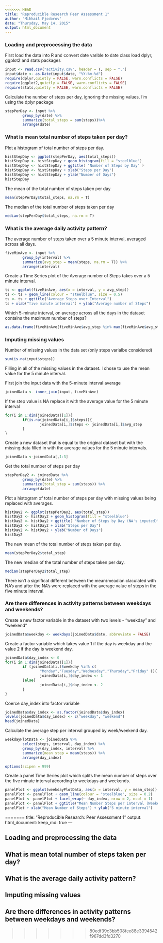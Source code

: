 ```yaml
---
<<<<<<< HEAD
title: "Reproducible Research Peer Assessment 1"
author: "Mihhail Fjodorov"
date: "Thursday, May 14, 2015"
output: html_document
---
```


### Loading and preprocessing the data

First load the data into R and convert date varible to date class
load dplyr, ggplot2 and stats packages
```r
input <- read.csv("activity.csv", header = T, sep = ",")
input$date <- as.Date(input$date, "%Y-%m-%d")
require(dplyr,quietly = FALSE, warn.conflicts = FALSE)
require(ggplot2,quietly = FALSE, warn.conflicts = FALSE)
require(stats,quietly = FALSE, warn.conflicts = FALSE)
```

Calculate the number of steps per day, ignoring the missing values.
I'm using the dplyr package

```r
stepPerDay <- input %>%
        group_by(date) %>%
        summarize(total_steps = sum(steps))%>%
        arrange(date)
```

### What is mean total number of steps taken per day?

Plot a histogram of total number of steps per day.

```r
histStepDay <- ggplot(stepPerDay, aes(total_steps))
histStepDay <- histStepDay + geom_histogram(fill = "steelblue")
histStepDay <- histStepDay + ggtitle( "Number of Steps by Day" )
histStepDay <- histStepDay + xlab("Steps per Day")
histStepDay <- histStepDay + ylab("Number of Days")
histStepDay
```

The mean of the total number of steps taken per day
```r
mean(stepPerDay$total_steps, na.rm = T)
```
The median of the total number of steps taken per day
```r
median(stepPerDay$total_steps, na.rm = T)
```

### What is the average daily activity pattern?

The average number of steps taken over a 5 minute interval, averaged across all days.
```r
fiveMinAve <- input %>%
        group_by(interval) %>%
        summarize(avg_step = mean(steps, na.rm = T)) %>%
        arrange(interval)
```

Create a Time Series plot of the Average number of Steps takes over a 5 minute interval.
```r
ts <- ggplot(fiveMinAve, aes(x = interval, y = avg_step))
ts <- ts + geom_line(colour = "steelblue", size = 0.5)
ts <- ts + ggtitle("Average Steps over Interval")
ts + xlab("five minute interval") + ylab("Average number of Steps")
```

Which 5-minute interval, on average across all the days in the dataset contains the maximum number of steps?
```r
as.data.frame(fiveMinAve[fiveMinAve$avg_step %in% max(fiveMinAve$avg_step),])
```

### Imputing missing values

Number of missing values in the data set (only steps varialbe considered)
```r
sum(is.na(input$steps))
```
Filling in all of the missing values in the dataset. I chose to use the mean value for the
5 minute interval.


First join the input data with the 5-minute interval average
```r
joinedData <- inner_join(input, fiveMinAve)
```
If the step value is NA replace it with the average value for the 5 minute interval
```r
for(i in 1:dim(joinedData)[1]){
        if(is.na(joinedData[i,]$steps)){
                joinedData[i,]$steps <- joinedData[i,]$avg_step                
        }
}
```
Create a new dataset that is equal to the original dataset but with the missing data filled in
with the average values for the 5 minute intervals.
```r
joinedData <-joinedData[,1:3]
```
Get the total number of steps per day
```r
stepPerDay2 <- joinedData %>%
        group_by(date) %>%
        summarize(total_step = sum(steps)) %>%
        arrange(date)
```
Plot a histogram of total number of steps per day with missing values being replaced with averages.
```r
histDay2 <- ggplot(stepPerDay2, aes(total_step))
histDay2 <- histDay2 + geom_histogram(fill = "steelblue")
histDay2 <- histDay2 + ggtitle( "Number of Steps by Day (NA's imputed)" )
histDay2 <- histDay2 + xlab("Steps per Day")
histDay2 <- histDay2 + ylab("Number of Days")
histDay2
```

The new mean of the total number of steps taken per day.
```r
mean(stepPerDay2$total_step)
```
The new median of the total number of steps taken per day.
```r
median(stepPerDay2$total_step)
```
There isn't a significat different between the mean/meadian claculated with NA's
and after the NA's were replaced with the average value of steps in the five minute interval.

### Are there differences in activity patterns between weekdays and weekends?

Create a new factor variable in the dataset with two levels - "weekday" and "weekend"
```r
joinedData$weekday <- weekdays(joinedData$date, abbreviate = FALSE)
```
Create a factor variable which takes value 1 if the day is weekday and the value 2 if the day is weekend day.
```r
joinedData$day_index <- 0
for(i in 1:dim(joinedData)[1]){
        if (joinedData[i,]$weekday %in% c(
                "Monday","Tuesday","Wednesday","Thursday","Friday" )){
                joinedData[i,]$day_index <- 1
        }else{
                joinedData[i,]$day_index <- 2    
        }
}
```
Coerce day_index into factor variable
```r
joinedData$day_index <- as.factor(joinedData$day_index)
levels(joinedData$day_index) <- c("weekday", "weekend")
head(joinedData)
```
Calculate the average step per interval grouped by week/weekend day.
```r
weekdayPlotData <- joinedData %>%
        select(steps, interval, day_index) %>%
        group_by(day_index, interval) %>%
        summarize(mean_step = mean(steps)) %>%
        arrange(day_index)

options(scipen = 999)
```
Create a panel Time Series plot which splits the mean number of steps over the five minute interval
according to weekdays and weekends.
```r
panelPlot <- ggplot(weekdayPlotData, aes(x = interval, y = mean_step))
panelPlot <- panelPlot + geom_line(colour = "steelblue", size = 0.2)
panelPlot <- panelPlot + facet_wrap(~ day_index, nrow = 2, ncol = 1)
panelPlot <- panelPlot + ggtitle("Mean Number Steps per Interval (Weekdays/Weekends)")
panelPlot + xlab("Mean Number of Steps") + ylab("5 minute interval")
```
=======
title: "Reproducible Research: Peer Assessment 1"
output: 
  html_document:
    keep_md: true
---


## Loading and preprocessing the data



## What is mean total number of steps taken per day?



## What is the average daily activity pattern?



## Imputing missing values



## Are there differences in activity patterns between weekdays and weekends?
>>>>>>> 80edf39c3bb508fee88e3394542f967dd3fd3270
